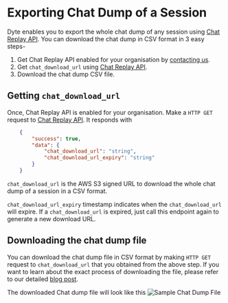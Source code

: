 # Exporting Chat Dump of a Session

Dyte enables you to export the whole chat dump of any session using [Chat Replay API](/api/?v=v2#/operations/GetSessionChat).
You can download the chat dump in CSV format in 3 easy steps-

1. Get Chat Replay API enabled for your organisation by [contacting us](https://dyte.io/contact). 
2. Get `chat_download_url` using [Chat Replay API](/api/?v=v2#/operations/GetSessionChat).
3. Download the chat dump CSV file.

## Getting `chat_download_url`

Once, Chat Replay API is enabled for your organisation. Make a `HTTP GET` request to [Chat Replay API](/api/?v=v2#/operations/GetSessionChat).
It responds with
```json
    {
        "success": true,
        "data": {
            "chat_download_url": "string",
            "chat_download_url_expiry": "string"
        }
    }
```

`chat_download_url` is the AWS S3 signed URL to download the whole chat dump of a session in a CSV format.

`chat_download_url_expiry` timestamp indicates when the `chat_download_url` will expire. If a `chat_download_url` is expired, just call this endpoint again to generate a new download URL.

## Downloading the chat dump file

You can download the chat dump file in CSV format by making `HTTP GET` request to `chat_download_url` that you obtained from the above step. 
If you want to learn about the exact process of downloading the file, please refer to our detailed [blog post](https://dyte.io/blog/fetch-chat-history-of-a-dyte-session/).

The downloaded Chat dump file will look like this
![Sample Chat Dump File](https://dyte.io/blog/content/images/size/w1600/2022/11/Dyte-Blog---Sample-Chat-Dump.png)